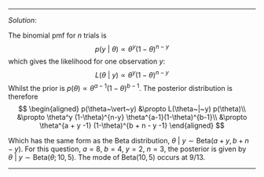 
***
*Solution*: 

The binomial pmf for $n$ trials is
$$
p(y~|~\theta) \propto \theta^y (1-\theta)^{n-y}
$$
which gives the likelihood for one observation $y$:
$$
L(\theta~|~y) \propto \theta^y (1-\theta)^{n-y}
$$
Whilst the prior is $p(\theta) \propto \theta^{a-1}(1-\theta)^{b-1}$. The posterior distribution is therefore
$$
\begin{aligned}
p(\theta~\vert~y) &\propto  L(\theta~|~y) p(\theta)\\
&\propto   \theta^y (1-\theta)^{n-y} \theta^{a-1}(1-\theta)^{b-1}\\
&\propto   \theta^{a + y -1} (1-\theta)^{b + n - y -1}
\end{aligned}
$$

Which has the same form as the Beta distribution, $\theta~\vert~y \sim \text{Beta}(a+y,b+n-y)$. For this question, $a=8$, $b=4$, $y=2$, $n=3$, the posterior is given by $\theta~|~y \sim \text{Beta}(\theta; 10,5)$. The mode of $\text{Beta}(10,5)$ occurs at $9/13$.

***